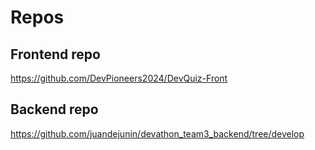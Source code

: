 # Repos


## Frontend repo 

https://github.com/DevPioneers2024/DevQuiz-Front


## Backend repo 

https://github.com/juandejunin/devathon_team3_backend/tree/develop